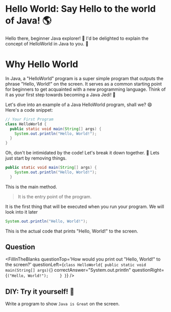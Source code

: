 
# Hello World: Say Hello to the world of Java! 🌎
Hello there, beginner Java explorer! 🌟 I'd be delighted to explain the concept of HelloWorld in Java to you. 🚀

# Why Hello World

In Java, a "HelloWorld" program is a super simple program that outputs the phrase "Hello, World!" on the screen. It serves as a common starting point for beginners to get acquainted with a new programming language. Think of it as your first step towards becoming a Java Jedi! 💪

Let's dive into an example of a Java HelloWorld program, shall we? 😄 Here's a code snippet:

```java
// Your First Program
class HelloWorld {
  public static void main(String[] args) {
    System.out.println("Hello, World!");
  }
}
```

Oh, don't be intimidated by the code! Let's break it down together. 🤝
Lets just start by removing things.

```java
public static void main(String[] args) {
    System.out.println("Hello, World!");
  }
```

This is the main method. 
>It is the entry point of the program.   

It is the first thing that will be executed when you run your program.
We will look into it later

```java
System.out.println("Hello, World!");
```

This is the actual code that prints "Hello, World!" to the screen.

## Question


<FillInTheBlanks
  questionTop='How would you print out "Hello, World!" to the screen?'
  questionLeft={`
  class HelloWorld{
    public static void main(String[] args){
  `}
  correctAnswer="System.out.println"
  questionRight={`("Hello, World!");    
    }
  }`}
/>



## DIY: Try it yourself! 🎉

Write a program to show `Java is Great` on the screen.

<Sandbox
  height={20}
/>

